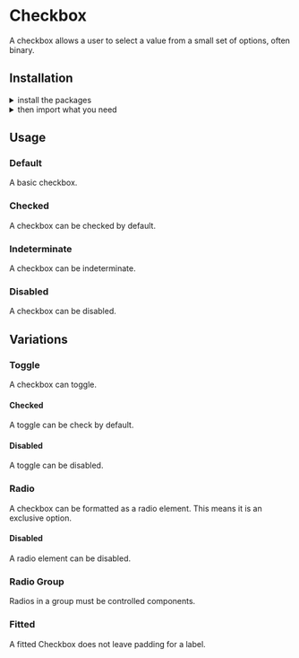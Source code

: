 
<Meta title="Components|Checkbox" />

<Anchor storyId="components-checkbox--standard" />

<SemanticLink docPath="/modules/checkbox/" />

# Checkbox

A checkbox allows a user to select a value from a small set of options, often binary.

## Installation

<details><summary className="outline-0">install the packages</summary>

Install from <a href={INSTALLATION_PAGE}>the React bundle</a> or as a single package:

```bash
npm install @orbit-ui/css-normalize @orbit-ui/tachyons @orbit-ui/semantic-ui-theme semantic-ui-react
```
</details>

<details><summary className="outline-0">then import what you need</summary>

```javascript
    import { Checkbox } from "semantic-ui-react";
```
</details>

## Usage

### Default

A basic checkbox.

<Preview>
    <Story name="standard">
        <Checkbox label="Milky Way" />
    </Story>
</Preview>

### Checked

A checkbox can be checked by default.

<Preview>
    <Story name="standard checked">
        <Checkbox defaultChecked label="Milky Way" />
    </Story>
</Preview>

### Indeterminate

A checkbox can be indeterminate.

<Preview>
    <Story name="indeterminate">
        <Checkbox defaultIndeterminate label="Milky Way" />
    </Story>
</Preview>

### Disabled

A checkbox can be disabled.

<Preview>
    <Story name="standard disabled">
        <Checkbox disabled label="Milky Way" />
    </Story>
</Preview>

## Variations

### Toggle

A checkbox can toggle.

<Preview>
    <Story name="toggle">
        <Checkbox toggle label="Milky Way"/>
    </Story>
</Preview>

#### Checked

A toggle can be check by default.

<Preview>
    <Story name="toggle checked">
        <Checkbox toggle defaultChecked label="Milky Way"/>
    </Story>
</Preview>

#### Disabled

A toggle can be disabled.

<Preview>
    <Story name="toggle disabled">
        <Checkbox toggle disabled label="Milky Way"/>
    </Story>
</Preview>

### Radio

A checkbox can be formatted as a radio element. This means it is an exclusive option.

<Preview>
    <Story name="radio">
        <Checkbox radio label="Milky Way"/>
    </Story>
</Preview>

#### Disabled

A radio element can be disabled.

<Preview>
    <Story name="radio disabled">
        <Checkbox radio disabled label="Milky Way"/>
    </Story>
</Preview>

### Radio Group

Radios in a group must be controlled components.

<Preview>
    <Story name="radio group">
        <ControlledRadioGroup />
    </Story>
</Preview>

### Fitted

A fitted Checkbox does not leave padding for a label.

<Preview>
    <Story name="fitted">
        <div>
            <div>
                <Checkbox />
            </div>
            <div>
                <Checkbox toggle />
            </div>
            <div>
                <Checkbox radio />
            </div>
        </div>
    </Story>
</Preview>

